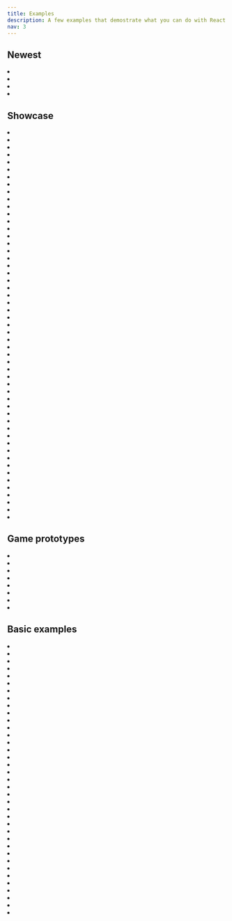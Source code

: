 ```yaml
---
title: Examples
description: A few examples that demostrate what you can do with React Three Fiber
nav: 3
---
```


## Newest

<Grid cols={2}>
  <li>
    <Sandbox id="l4klb" />
  </li>
  <li>
    <Sandbox id="4m0d0" />
  </li>
  <li>
    <Sandbox id="ls503" />
  </li>
  <li>
    <Sandbox id="n60qg" />
  </li>
</Grid>

## Showcase

<Grid cols={4}>
  <li>
    <Sandbox id="gsm1y" />
  </li>
  <li>
    <Sandbox id="x8gvs" />
  </li>
  <li>
    <Sandbox id="yjhzv" />
  </li>
  <li>
    <Sandbox id="kv7tv" />
  </li>
  <li>
    <Sandbox id="kud9p" />
  </li>
  <li>
    <Sandbox id="zgsyn" />
  </li>
  <li>
    <Sandbox id="i6t0j" />
  </li>
  <li>
    <Sandbox id="h8o2d" />
  </li>
  <li>
    <Sandbox id="ni6v4" />
  </li>
  <li>
    <Sandbox id="wu51m" />
  </li>
  <li>
    <Sandbox id="zxpv7" />
  </li>
  <li>
    <Sandbox id="9keg6" />
  </li>
  <li>
    <Sandbox id="pz0q6" />
  </li>
  <li>
    <Sandbox id="9b56t" />
  </li>
  <li>
    <Sandbox id="tu24h" />
  </li>
  <li>
    <Sandbox id="qxjoj" />
  </li>
  <li>
    <Sandbox id="qf8d0" />
  </li>
  <li>
    <Sandbox id="jz9l97qn89" />
  </li>
  <li>
    <Sandbox id="prb9t" />
  </li>
  <li>
    <Sandbox id="pecl6" />
  </li>
  <li>
    <Sandbox id="sbf2i" />
  </li>
  <li>
    <Sandbox id="dvokj" />
  </li>
  <li>
    <Sandbox id="bfplr" />
  </li>
  <li>
    <Sandbox id="c671i" />
  </li>
  <li>
    <Sandbox id="nsb7f" />
  </li>
  <li>
    <Sandbox id="wsg13" />
  </li>
  <li>
    <Sandbox id="32zuv" />
  </li>
  <li>
    <Sandbox id="t4l0f" />
  </li>
  <li>
    <Sandbox id="wdzv4" />
  </li>
  <li>
    <Sandbox id="6hi1y" />
  </li>
  <li>
    <Sandbox id="9p4j7" />
  </li>
  <li>
    <Sandbox id="1sccp" />
  </li>
  <li>
    <Sandbox id="q23sw" />
  </li>
  <li>
    <Sandbox id="gpioq" />
  </li>
  <li>
    <Sandbox id="f5sgi" />
  </li>
  <li>
    <Sandbox id="3rjsl" />
  </li>
  <li>
    <Sandbox id="4j2q2" />
  </li>
  <li>
    <Sandbox id="mvkqs" />
  </li>
  <li>
    <Sandbox id="dh2jc" />
  </li>
  <li>
    <Sandbox id="gkfhr" />
  </li>
  <li>
    <Sandbox id="0buje" />
  </li>
  <li>
    <Sandbox id="9eeo2" />
  </li>
  <li>
    <Sandbox id="5oufp" />
  </li>
  <li>
    <Sandbox id="0n9it" />
  </li>
  <li>
    <Sandbox id="f1ixt" />
  </li>
  <li>
    <Sandbox id="7psew" />
  </li>
  <li>
    <Sandbox id="vl221" />
  </li>
  <li>
    <Sandbox id="oep9o" />
  </li>
  <li>
    <Sandbox id="w633u" />
  </li>
  <li>
    <Sandbox id="kmb9i" />
  </li>
  <li>
    <Sandbox id="tx1pq" />
  </li>
  <li>
    <Sandbox id="ddk57" />
  </li>
  <li>
    <Sandbox id="jflps" />
  </li>
</Grid>

## Game prototypes

<Grid>
  <li>
    <Sandbox id="lo6kp" occlude />
  </li>
  <li>
    <Sandbox id="rmfcq" occlude />
  </li>
  <li>
    <Sandbox id="i2160" occlude />
  </li>
  <li>
    <Sandbox id="vkgi6" occlude />
  </li>
  <li>
    <Sandbox id="2yqpv" occlude />
  </li>
  <li>
    <Sandbox id="0mgum" occlude />
  </li>
  <li>
    <Sandbox id="66cd7" occlude />
  </li>
  <li>
    <Sandbox id="ebr0x" occlude />
  </li>
</Grid>

## Basic examples

<Grid>
  <li>
    <Sandbox id="rrppl0y8l4" occlude />
  </li>
  <li>
    <Sandbox id="btsbj" occlude />
  </li>
  <li>
    <Sandbox id="rz2g0" occlude />
  </li>
  <li>
    <Sandbox id="8fo01" occlude />
  </li>
  <li>
    <Sandbox id="7duy8" occlude />
  </li>
  <li>
    <Sandbox id="k8phr" occlude />
  </li>
  <li>
    <Sandbox id="dix1y" occlude />
  </li>
  <li>
    <Sandbox id="zcuqh" occlude />
  </li>
  <li>
    <Sandbox id="7ucso" occlude />
  </li>
  <li>
    <Sandbox id="py4db" occlude />
  </li>
  <li>
    <Sandbox id="hf1cs" occlude />
  </li>
  <li>
    <Sandbox id="39hg8" occlude />
  </li>
  <li>
    <Sandbox id="wbrfs" occlude />
  </li>
  <li>
    <Sandbox id="itfgk" occlude />
  </li>
  <li>
    <Sandbox id="iup24" occlude />
  </li>
  <li>
    <Sandbox id="zu2wo" occlude />
  </li>
  <li>
    <Sandbox id="1g4qq" occlude />
  </li>
  <li>
    <Sandbox id="z8e6m" occlude />
  </li>
  <li>
    <Sandbox id="h545c" occlude />
  </li>
  <li>
    <Sandbox id="0k27n" occlude />
  </li>
  <li>
    <Sandbox id="d36mw" occlude />
  </li>
  <li>
    <Sandbox id="h873k" occlude />
  </li>
  <li>
    <Sandbox id="08s1u" occlude />
  </li>
  <li>
    <Sandbox id="wvgxp" occlude />
  </li>
  <li>
    <Sandbox id="5xho4" occlude />
  </li>
  <li>
    <Sandbox id="mbfzf" occlude />
  </li>
  <li>
    <Sandbox id="mkq8e" occlude />
  </li>
  <li>
    <Sandbox id="12nmp" occlude />
  </li>
  <li>
    <Sandbox id="6oei7" occlude />
  </li>
  <li>
    <Sandbox id="3k4g6" occlude />
  </li>
  <li>
    <Sandbox id="3878x" occlude />
  </li>
  <li>
    <Sandbox id="1b40u" occlude />
  </li>
  <li>
    <Sandbox id="0ycwe" occlude />
  </li>
  <li>
    <Sandbox id="veyr7" occlude />
  </li>
  <li>
    <Sandbox id="enx1u" occlude />
  </li>
  <li>
    <Sandbox id="yup2o" occlude />
  </li>
  <li>
    <Sandbox id="ib0jc" occlude />
  </li>
</Grid>
